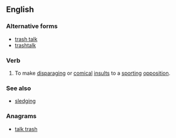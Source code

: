 ==English==

===Alternative forms===
* [[trash talk]]
* [[trashtalk]]

===Verb===
{{en-verb|head=[[trash]] [[talk]]}}

# {{context|US|lang=en}} To make [[disparaging]] or [[comical]] [[insult]]s to a [[sporting]] [[opposition]].

===See also===
* [[sledging]]

===Anagrams===
* [[talk trash#English|talk trash]]
